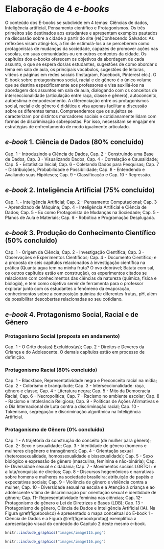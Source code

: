 # Elaboração de 4 *e-books*
 
O conteúdo dos E-books se subdivide em 4 temas: Ciências de dados, Inteligência artificial, Pensamento científico e Protagonismos. Os três primeiros são destinados aos estudantes e apresentam exemplos pautados na discussão sobre a cidade a partir do site (re)Conhecendo Salvador. As reflexões visam atingi-los, a fim de estimulá-los a se perceberem como protagonistas de mudanças da sociedade, capazes de promover ações nas escolas, em suas comunidades ou em outros contextos da cidade. Os capítulos dos e-books oferecem os objetivos da abordagem de cada assunto, o que se espera dos/as estudantes, sugestões de como abordar o tema em sala de aula, os principais vocábulos, sugestões de leituras, vídeos e páginas em redes sociais (Instagram, Facebook, Pinterest etc.).
O E-book sobre protagonismos social, racial e de gênero é o único volume que se destina especificamente aos professores e visa auxiliá-los na abordagem dos assuntos em sala de aula, dialogando com os conceitos de interseccionalidade (articulação entre raça, classe e gênero), autoconceito, autoestima e empoderamento. A diferenciação entre os protagonismos social, racial e de gênero é didática e visa apenas facilitar a discussão sobre os diferentes temas. Compreendemos que os sujeitos se caracterizam por distintos marcadores sociais e cotidianamente lidam com formas de discriminação sobrepostas. Por isso, necessitam se engajar em estratégias de enfrentamento de modo igualmente articulado.

## *e-book* 1. Ciência de Dados ($80\%$ concluído)

Cap. 1 - Introduzindo a Ciência de Dados, Cap. 2 - Construindo uma Base de Dados, Cap. 3 - Visualizando Dados, Cap. 4 - Correlação e Causalidade; Cap. 5 - Estatística Inicial; Cap. 6 - Coletando Dados para Pesquisas; Cap. 7 - Distribuições, Probabilidade e Possibilidade; Cap. 8 - Entendendo e Avaliando suas Hipóteses; Cap. 9 - Classificação e Cap. 10 - Regressão.


## *e-book* 2. Inteligência Artificial ($75\%$ concluído)
Cap. 1. - Inteligência Artificial; Cap. 2 - Pensamento Computacional; Cap. 3 - Aprendizado de Máquina; Cap. 4 - Inteligência Artificial e Ciência de Dados; Cap. 5 - Eu como Protagonista de Mudanças na Sociedade; Cap. 5 - Planos de Aula e Materiais; Cap. 6 - Robótica e Programação Desplugada.

## *e-book* 3. Produção do Conhecimento Científico ($50\%$ concluído)
Cap. 1 - Origem da Ciência; Cap. 2 - Investigação Científica; Cap. 3 - Observações e Experimentos Científicos; Cap. 4 - Documento Científico; e a proposta de seis capítulos relacionados à investigação científica na prática (Quanta água tem na minha fruta? O ovo dobrável; Batata com sal, os outros capítulos estão em construção), os experimentos citados se relacionam com conhecimentos das ciências da natureza (química, física e biologia), e tem como objetivo servir de ferramenta para o professor explorar junto com os estudantes o fenômeno da evaporação, conhecimentos sobre a composição química de diferentes frutas, pH, além de possibilitar descobertas relacionadas ao seu cotidiano.

## *e-book* 4. Protagonismo Social, Racial e de Gênero

### Protagonismo Social (proposta em andamento)
Cap. 1 - O Grito dos(as) Excluídos(as); Cap. 2 - Direitos e Deveres da Criança e do Adolescente. O demais capítulos estão em processo de definição.

### Protagonismo Racial ($80\%$ concluído)
Cap. 1 - Blackface, Representatividade negra e Preconceito racial na mídia; Cap. 2 - Colorismo e branquitude; Cap. 3 - Interseccionalidade: raça, gênero e classe; Cap. 4 - Literatura negra; Cap. 5 - Mito da Democracia Racial; Cap. 6 - Necropolítica; Cap. 7 - Racismo no ambiente escolar; Cap. 8 - Racismo e Intolerância Religiosa; Cap. 9 - Políticas de Ações Afirmativas e o Dia Internacional de Luta contra a discriminação racial; Cap. 10 - Tokenismo, segregação e discriminação algorítmica na Inteligência Artificial.

### Protagonismo de Gênero ($0\%$ concluído)
Cap. 1 - A trajetória da construção do conceito (de mulher para gênero); Cap. 2- Sexo e sexualidade; Cap. 3 - Identidade de gênero (homens e mulheres cisgênero e transgênero); Cap. 4 - Orientação sexual (heterossexualidade, homossexualidade e bissexualidade); Cap. 5 - Sexo biológico e expressão de gênero (masculina, feminina e não-binária); Cap. 6- Diversidade sexual e cidadania; Cap. 7 - Movimentos sociais LGBTQI+ e a luta/conquista de direitos; Cap. 8 - Discursos hegemônicos e narrativas sobre homens e mulheres na sociedade brasileira; atribuição de papéis e expectativas sociais; Cap. 9 - Violência de gênero e violência contra a mulher; Cap. 10 - Diversidade sexual na escola e a Atenção à criança e ao adolescente vítima de discriminação por orientação sexual e identidade de gênero; Cap. 11- Representatividade feminina nas ciências; Cap. 12- Protagonismo de gênero e Lei de Diretrizes e Bases (LDB); Cap. 13 - Protagonismo de gênero, Ciência de Dados e Inteligência Artificial (IA).
Na Figura \@ref(fig:ebookcd) é apresentado o mapa conceitual do E-book 1 - Ciência de Dados e a Figura \@ref(fig:ebookprotag) exemplifica a apresentação visual do conteúdo do Capítulo 2 deste mesmo e-book.

```r
knitr::include_graphics("images/image115.png")
```

```r
knitr::include_graphics("images/image116.png")
```



